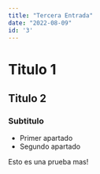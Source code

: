 ```yaml
---
title: "Tercera Entrada"
date: "2022-08-09"
id: '3'
---
```


# Titulo 1

## Titulo 2

### Subtitulo

- Primer apartado
- Segundo apartado

Esto es una prueba mas!